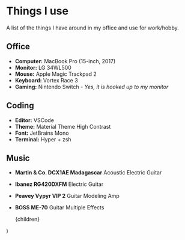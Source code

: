 
# Things I use

A list of the things I have around in my office and use for work/hobby.

## Office

- **Computer:** MacBook Pro (15-inch, 2017)
- **Monitor:** LG 34WL500
- **Mouse:** Apple Magic Trackpad 2
- **Keyboard:** Vortex Race 3
- **Gaming:** Nintendo Switch _- Yes, it is hooked up to my monitor_

## Coding

- **Editor:** VSCode
- **Theme:** Material Theme High Contrast
- **Font:** JetBrains Mono
- **Terminal:** Hyper + zsh

## Music

- **Martin & Co. DCX1AE Madagascar** Acoustic Electric Guitar
- **Ibanez RG420DXFM** Electric Guitar
- **Peavey Vypyr VIP 2** Guitar Modeling Amp
- **BOSS ME-70** Guitar Multiple Effects

  <Layout>
    <SEO title="Uses" description="The tools I use" />
    <main className="prose mx-auto px-4 sm:px-0">{children}</main>
  </Layout>
)
